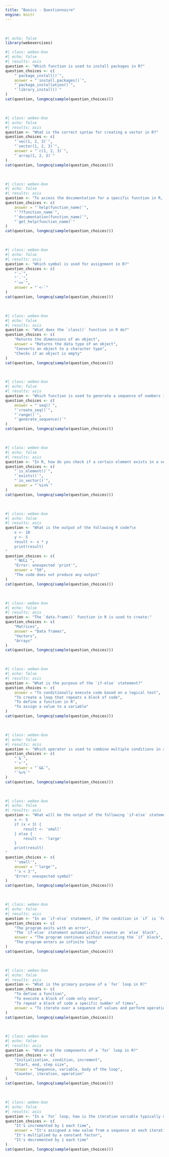 ```yaml
---
title: "Basics - Questionnaire"
engine: knitr
---
```


<br>

```r
#| echo: false
library(webexercises)
```

```r
#| class: webex-box
#| echo: false
#| results: asis
question <- "Which function is used to install packages in R?"
question_choices <- c(
    "`package_install()`",
    answer = "`install.packages()`",
    "`package_installation()`",
    "`library_install()`"
)
cat(question, longmcq(sample(question_choices)))
```

<br>

```r
#| class: webex-box
#| echo: false
#| results: asis
question <- "What is the correct syntax for creating a vector in R?"
question_choices <- c(
    "`vec(1, 2, 3)`",
    "`vector(1, 2, 3)`",
    answer = "`c(1, 2, 3)`",
    "`array(1, 2, 3)`"
)
cat(question, longmcq(sample(question_choices)))
```

<br>

```r
#| class: webex-box
#| echo: false
#| results: asis
question <- "To access the documentation for a specific function in R, you can use:"
question_choices <- c(
    answer = "`help(function_name)`",
    "`??function_name`",
    "`documentation(function_name)`",
    "`get_help(function_name)`"
)
cat(question, longmcq(sample(question_choices)))
```

<br>

```r
#| class: webex-box
#| echo: false
#| results: asis
question <- "Which symbol is used for assignment in R?"
question_choices <- c(
    "`~`",
    "`-`",
    "`<<`",
    answer = "`<-`"
)
cat(question, longmcq(sample(question_choices)))
```

<br>

```r
#| class: webex-box
#| echo: false
#| results: asis
question <- "What does the `class()` function in R do?"
question_choices <- c(
    "Returns the dimensions of an object",
    answer = "Returns the data type of an object",
    "Converts an object to a character type",
    "Checks if an object is empty"
)
cat(question, longmcq(sample(question_choices)))
```

<br>

```r
#| class: webex-box
#| echo: false
#| results: asis
question <- "Which function is used to generate a sequence of numbers in R?"
question_choices <- c(
    answer = "`seq()`",
    "`create_seq()`",
    "`range()`",
    "`generate_sequence()`"
)
cat(question, longmcq(sample(question_choices)))
```

<br>

```r
#| class: webex-box
#| echo: false
#| results: asis
question <- "In R, how do you check if a certain element exists in a vector?"
question_choices <- c(
    "`is_element()`",
    "`exists()`",
    "`in_vector()`",
    answer = "`%in%`"
)
cat(question, longmcq(sample(question_choices)))
```

<br>

```r
#| class: webex-box
#| echo: false
#| results: asis
question <- "What is the output of the following R code?\n
    x <- 10
    y <- 5
    result <- x * y
    print(result)
"
question_choices <- c(
    "`NULL`",
    "Error: unexpected 'print'",
    answer = "50",
    "The code does not produce any output"
)
cat(question, longmcq(sample(question_choices)))
```

<br>

```r
#| class: webex-box
#| echo: false
#| results: asis
question <- "The `data.frame()` function in R is used to create:"
question_choices <- c(
    "Matrices",
    answer = "Data frames",
    "Vectors",
    "Arrays"
)
cat(question, longmcq(sample(question_choices)))
```

<br>

```r
#| class: webex-box
#| echo: false
#| results: asis
question <- "What is the purpose of the `if-else` statement?"
question_choices <- c(
    answer = "To conditionally execute code based on a logical test",
    "To create a loop that repeats a block of code",
    "To define a function in R",
    "To assign a value to a variable"
)
cat(question, longmcq(sample(question_choices)))
```

<br>

```r
#| class: webex-box
#| echo: false
#| results: asis
question <- "Which operator is used to combine multiple conditions in an `if` statement?"
question_choices <- c(
    "`&`",
    "`+`",
    answer = "`&&`",
    "`%>%`"
)
cat(question, longmcq(sample(question_choices)))
```

<br>

```r
#| class: webex-box
#| echo: false
#| results: asis
question <- "What will be the output of the following `if-else` statement?\n
    x <- 5
    if (x < 3) {
        result <- 'small'
    } else {
        result <- 'large'
    }
    print(result)
"
question_choices <- c(
    "'small'",
    answer = "'large'",
    "'x < 3'",
    "Error: unexpected symbol"
)
cat(question, longmcq(sample(question_choices)))
```

<br>

```r
#| class: webex-box
#| echo: false
#| results: asis
question <- "In an `if-else` statement, if the condition in `if` is `FALSE`, and there is no `else` statement, what happens?"
question_choices <- c(
    "The program exits with an error",
    "The `if-else` statement automatically creates an `else` block",
    answer = "The program continues without executing the `if` block",
    "The program enters an infinite loop"
)
cat(question, longmcq(sample(question_choices)))
```

<br>

```r
#| class: webex-box
#| echo: false
#| results: asis
question <- "What is the primary purpose of a `for` loop in R?"
question_choices <- c(
    "To define a function",
    "To execute a block of code only once",
    "To repeat a block of code a specific number of times",
    answer = "To iterate over a sequence of values and perform operations"
)
cat(question, longmcq(sample(question_choices)))
```

<br>

```r
#| class: webex-box
#| echo: false
#| results: asis
question <- "What are the components of a `for` loop in R?"
question_choices <- c(
    "Initialization, condition, increment",
    "Start, end, step size",
    answer = "Sequence, variable, body of the loop",
    "Counter, iteration, operation"
)
cat(question, longmcq(sample(question_choices)))
```

<br>

```r
#| class: webex-box
#| echo: false
#| results: asis
question <- "In a `for` loop, how is the iteration variable typically updated?"
question_choices <- c(
    "It's incremented by 1 each time",
    answer = "It's assigned a new value from a sequence at each iteration",
    "It's multiplied by a constant factor",
    "It's decremented by 1 each time"
)
cat(question, longmcq(sample(question_choices)))
```
